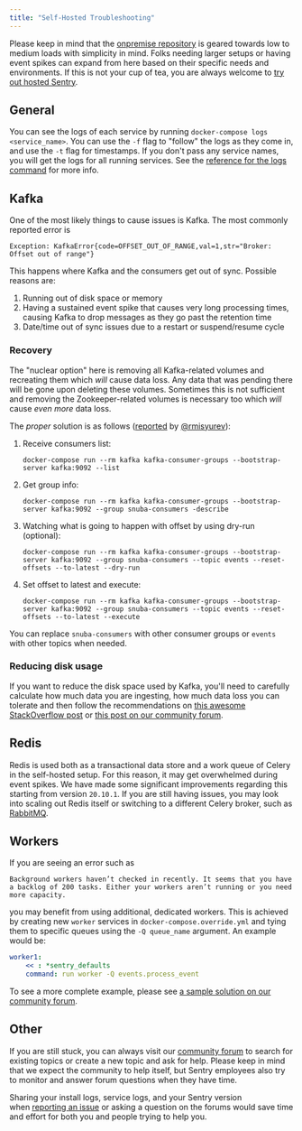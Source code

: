 ```yaml
---
title: "Self-Hosted Troubleshooting"
---
```


Please keep in mind that the [onpremise repository](https://github.com/getsentry/onpremise) is geared towards low to medium loads with simplicity in mind. Folks needing larger setups or having event spikes can expand from here based on their specific needs and environments. If this is not your cup of tea, you are always welcome to [try out hosted Sentry](https://sentry.io/signup/).

## General

You can see the logs of each service by running `docker-compose logs <service_name>`. You can use the `-f` flag to "follow" the logs as they come in, and use the `-t` flag for timestamps. If you don't pass any service names, you will get the logs for all running services. See the [reference for the logs command](https://docs.docker.com/compose/reference/logs/) for more info.

## Kafka

One of the most likely things to cause issues is Kafka. The most commonly reported error is

```log
Exception: KafkaError{code=OFFSET_OUT_OF_RANGE,val=1,str="Broker: Offset out of range"}
```

This happens where Kafka and the consumers get out of sync. Possible reasons are:

1. Running out of disk space or memory
2. Having a sustained event spike that causes very long processing times, causing Kafka to drop messages as they go past the retention time
3. Date/time out of sync issues due to a restart or suspend/resume cycle

### Recovery

The "nuclear option" here is removing all Kafka-related volumes and recreating them which _will_ cause data loss. Any data that was pending there will be gone upon deleting these volumes. Sometimes this is not sufficient and removing the Zookeeper-related volumes is necessary too which _will_ cause _even more_ data loss. 

The _proper_ solution is as follows ([reported](https://github.com/getsentry/onpremise/issues/478#issuecomment-666254392) by [@rmisyurev](https://github.com/rmisyurev)):

1. Receive consumers list:
   ```shell
   docker-compose run --rm kafka kafka-consumer-groups --bootstrap-server kafka:9092 --list
   ```
2. Get group info:
   ```shell
   docker-compose run --rm kafka kafka-consumer-groups --bootstrap-server kafka:9092 --group snuba-consumers -describe
   ```
3. Watching what is going to happen with offset by using dry-run (optional):
   ```shell
   docker-compose run --rm kafka kafka-consumer-groups --bootstrap-server kafka:9092 --group snuba-consumers --topic events --reset-offsets --to-latest --dry-run
   ```
4. Set offset to latest and execute:
   ```shell
   docker-compose run --rm kafka kafka-consumer-groups --bootstrap-server kafka:9092 --group snuba-consumers --topic events --reset-offsets --to-latest --execute
   ```

<Alert title="Tip" level="info">
You can replace <code>snuba-consumers</code> with other consumer groups or <code>events</code> with other topics when needed.
</Alert>

### Reducing disk usage

If you want to reduce the disk space used by Kafka, you'll need to carefully calculate how much data you are ingesting, how much data loss you can tolerate and then follow the recommendations on [this awesome StackOverflow post](https://stackoverflow.com/a/52970982/90297) or [this post on our community forum](https://forum.sentry.io/t/sentry-disk-cleanup-kafka/11337/2?u=byk).

## Redis

Redis is used both as a transactional data store and a work queue of Celery in the self-hosted setup. For this reason, it may get overwhelmed during event spikes. We have made some significant improvements regarding this starting from version `20.10.1`. If you are still having issues, you may look into scaling out Redis itself or switching to a different Celery broker, such as [RabbitMQ](https://www.rabbitmq.com/).

## Workers

If you are seeing an error such as

```
Background workers haven’t checked in recently. It seems that you have a backlog of 200 tasks. Either your workers aren’t running or you need more capacity.
```

you may benefit from using additional, dedicated workers. This is achieved by creating new `worker` services in `docker-compose.override.yml` and tying them to specific queues using the `-Q queue_name` argument. An example would be:

```yaml
worker1:
    << : *sentry_defaults
    command: run worker -Q events.process_event
```

To see a more complete example, please see [a sample solution on our community forum](https://forum.sentry.io/t/how-to-clear-backlog-and-monitor-it/10715/14?u=byk).

## Other

If you are still stuck, you can always visit our [community forum](https://forum.sentry.io/) to search for existing topics or create a new topic and ask for help. Please keep in mind that we expect the community to help itself, but Sentry employees also try to monitor and answer forum questions when they have time.

Sharing your install logs, service logs, and your Sentry version when [reporting an issue](https://github.com/getsentry/onpremise/issues/new/choose) or asking a question on the forums would save time and effort for both you and people trying to help you.
